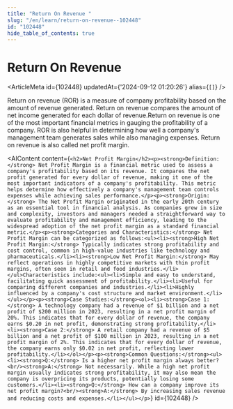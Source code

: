 ```yaml
---
title: "Return On Revenue "
slug: "/en/learn/return-on-revenue--102448"
id: "102448"
hide_table_of_contents: true
---
```



# Return On Revenue 

<ArticleMeta id={102448} updatedAt={'2024-09-12 01:20:26'} alias={`[]`} />
<div className='border-solid border-b border-t-0 my-4 border-[var(--ifm-color-gray-300)]' />

Return on revenue (ROR) is a measure of company profitability based on the amount of revenue generated. Return on revenue compares the amount of net income generated for each dollar of revenue.Return on revenue is one of the most important financial metrics in gauging the profitability of a company. ROR is also helpful in determining how well a company's management team generates sales while also managing expenses. Return on revenue is also called net profit margin.

<AIContent content={`<h2>Net Profit Margin</h2><p><strong>Definition:</strong> Net Profit Margin is a financial metric used to assess a company's profitability based on its revenue. It compares the net profit generated for every dollar of revenue, making it one of the most important indicators of a company's profitability. This metric helps determine how effectively a company's management team controls expenses while achieving sales performance.</p><p><strong>Origin:</strong> The Net Profit Margin originated in the early 20th century as an essential tool in financial analysis. As companies grew in size and complexity, investors and managers needed a straightforward way to evaluate profitability and management efficiency, leading to the widespread adoption of the net profit margin as a standard financial metric.</p><p><strong>Categories and Characteristics:</strong> Net Profit Margin can be categorized as follows:<ul><li><strong>High Net Profit Margin:</strong> Typically indicates strong profitability and cost control, common in high-value industries like technology and pharmaceuticals.</li><li><strong>Low Net Profit Margin:</strong> May reflect operations in highly competitive markets with thin profit margins, often seen in retail and food industries.</li></ul>Characteristics include:<ul><li>Simple and easy to understand, facilitating quick assessment of profitability.</li><li>Useful for comparing different companies and industries.</li><li>Highly influenced by a company's cost structure and market environment.</li></ul></p><p><strong>Case Studies:</strong><ol><li><strong>Case 1:</strong> A technology company had a revenue of $1 billion and a net profit of $200 million in 2023, resulting in a net profit margin of 20%. This indicates that for every dollar of revenue, the company earns $0.20 in net profit, demonstrating strong profitability.</li><li><strong>Case 2:</strong> A retail company had a revenue of $5 billion and a net profit of $100 million in 2023, resulting in a net profit margin of 2%. This indicates that for every dollar of revenue, the company earns only $0.02 in net profit, reflecting lower profitability.</li></ol></p><p><strong>Common Questions:</strong><ul><li><strong>Q:</strong> Is a higher net profit margin always better?<br/><strong>A:</strong> Not necessarily. While a high net profit margin usually indicates strong profitability, it may also mean the company is overpricing its products, potentially losing some customers.</li><li><strong>Q:</strong> How can a company improve its net profit margin?<br/><strong>A:</strong> By increasing sales revenue and reducing costs and expenses.</li></ul></p>`} id={102448} />
